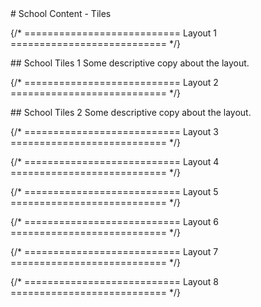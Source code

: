
<main class="page-main">

<div class="page-title">
# School Content - Tiles
</div>

{/* =========================== Layout 1 =========================== */}

<div class="intro-wrap">
## School Tiles 1
Some descriptive copy about the layout.
</div>

<SchoolTilesOne />

{/* =========================== Layout 2 =========================== */}

<div class="intro-wrap">
## School Tiles 2
Some descriptive copy about the layout.
</div>

<SchoolTilesOne />

{/* =========================== Layout 3 =========================== */}

{/* =========================== Layout 4 =========================== */}

{/* =========================== Layout 5 =========================== */}

{/* =========================== Layout 6 =========================== */}

{/* =========================== Layout 7 =========================== */}

{/* =========================== Layout 8 =========================== */}

</main>